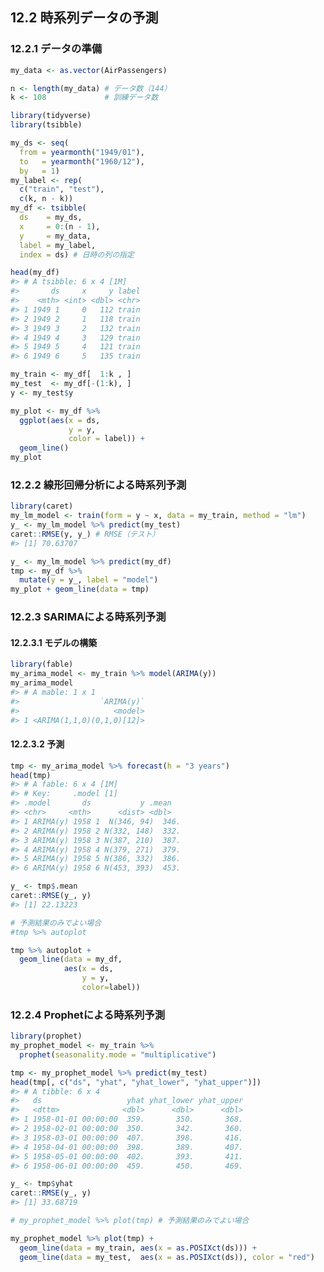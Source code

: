 ## 12.2 時系列データの予測

### 12.2.1 データの準備

```r
my_data <- as.vector(AirPassengers)
```

```r
n <- length(my_data) # データ数（144）
k <- 108             # 訓練データ数
```

```r
library(tidyverse)
library(tsibble)

my_ds <- seq(
  from = yearmonth("1949/01"),
  to   = yearmonth("1960/12"),
  by   = 1)
my_label <- rep(
  c("train", "test"),
  c(k, n - k))
my_df <- tsibble(
  ds    = my_ds,
  x     = 0:(n - 1),
  y     = my_data,
  label = my_label,
  index = ds) # 日時の列の指定

head(my_df)
#> # A tsibble: 6 x 4 [1M]
#>       ds     x     y label
#>    <mth> <int> <dbl> <chr>
#> 1 1949 1     0   112 train
#> 2 1949 2     1   118 train
#> 3 1949 3     2   132 train
#> 4 1949 4     3   129 train
#> 5 1949 5     4   121 train
#> 6 1949 6     5   135 train
```

```r
my_train <- my_df[  1:k , ]
my_test  <- my_df[-(1:k), ]
y <- my_test$y
```

```r
my_plot <- my_df %>%
  ggplot(aes(x = ds,
             y = y,
             color = label)) +
  geom_line()
my_plot
```

### 12.2.2 線形回帰分析による時系列予測

```r
library(caret)
my_lm_model <- train(form = y ~ x, data = my_train, method = "lm")
y_ <- my_lm_model %>% predict(my_test)
caret::RMSE(y, y_) # RMSE（テスト）
#> [1] 70.63707
```

```r
y_ <- my_lm_model %>% predict(my_df)
tmp <- my_df %>%
  mutate(y = y_, label = "model")
my_plot + geom_line(data = tmp)
```

### 12.2.3 SARIMAによる時系列予測

#### 12.2.3.1 モデルの構築

```r
library(fable)
my_arima_model <- my_train %>% model(ARIMA(y))
my_arima_model
#> # A mable: 1 x 1
#>                  `ARIMA(y)`
#>                     <model>
#> 1 <ARIMA(1,1,0)(0,1,0)[12]>
```

#### 12.2.3.2 予測

```r
tmp <- my_arima_model %>% forecast(h = "3 years")
head(tmp)
#> # A fable: 6 x 4 [1M]
#> # Key:     .model [1]
#> .model       ds           y .mean
#> <chr>     <mth>      <dist> <dbl>
#> 1 ARIMA(y) 1958 1  N(346, 94)  346.
#> 2 ARIMA(y) 1958 2 N(332, 148)  332.
#> 3 ARIMA(y) 1958 3 N(387, 210)  387.
#> 4 ARIMA(y) 1958 4 N(379, 271)  379.
#> 5 ARIMA(y) 1958 5 N(386, 332)  386.
#> 6 ARIMA(y) 1958 6 N(453, 393)  453.
```

```r
y_ <- tmp$.mean
caret::RMSE(y_, y)
#> [1] 22.13223
```

```r
# 予測結果のみでよい場合
#tmp %>% autoplot

tmp %>% autoplot +
  geom_line(data = my_df,
            aes(x = ds,
                y = y,
                color=label))
```

### 12.2.4 Prophetによる時系列予測

```r
library(prophet)
my_prophet_model <- my_train %>%
  prophet(seasonality.mode = "multiplicative")
```

```r
tmp <- my_prophet_model %>% predict(my_test)
head(tmp[, c("ds", "yhat", "yhat_lower", "yhat_upper")])
#> # A tibble: 6 x 4
#>   ds                   yhat yhat_lower yhat_upper
#>   <dttm>              <dbl>      <dbl>      <dbl>
#> 1 1958-01-01 00:00:00  359.       350.       368.
#> 2 1958-02-01 00:00:00  350.       342.       360.
#> 3 1958-03-01 00:00:00  407.       398.       416.
#> 4 1958-04-01 00:00:00  398.       389.       407.
#> 5 1958-05-01 00:00:00  402.       393.       411.
#> 6 1958-06-01 00:00:00  459.       450.       469.
```

```r
y_ <- tmp$yhat
caret::RMSE(y_, y)
#> [1] 33.68719
```

```r
# my_prophet_model %>% plot(tmp) # 予測結果のみでよい場合

my_prophet_model %>% plot(tmp) +
  geom_line(data = my_train, aes(x = as.POSIXct(ds))) +
  geom_line(data = my_test,  aes(x = as.POSIXct(ds)), color = "red")
```

